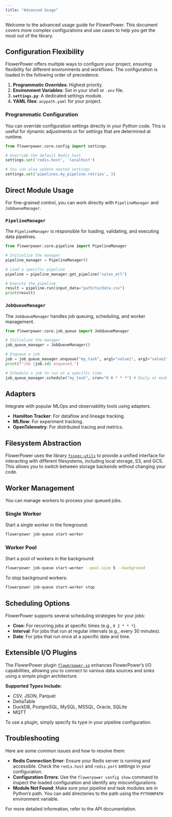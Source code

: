 ```yaml
---
title: "Advanced Usage"
---
```


Welcome to the advanced usage guide for FlowerPower. This document covers more complex configurations and use cases to help you get the most out of the library.

## Configuration Flexibility

FlowerPower offers multiple ways to configure your project, ensuring flexibility for different environments and workflows. The configuration is loaded in the following order of precedence:

1.  **Programmatic Overrides**: Highest priority.
2.  **Environment Variables**: Set in your shell or `.env` file.
3.  **`settings.py`**: A dedicated settings module.
4.  **YAML files**: `anypath.yaml` for your project.

### Programmatic Configuration

You can override configuration settings directly in your Python code. This is useful for dynamic adjustments or for settings that are determined at runtime.

``` python
from flowerpower.core.config import settings

# Override the default Redis host
settings.set('redis.host', 'localhost')

# You can also update nested settings
settings.set('pipelines.my_pipeline.retries', 3)
```

## Direct Module Usage

For fine-grained control, you can work directly with `PipelineManager` and `JobQueueManager`.

### `PipelineManager`

The `PipelineManager` is responsible for loading, validating, and executing data pipelines.

``` python
from flowerpower.core.pipeline import PipelineManager

# Initialize the manager
pipeline_manager = PipelineManager()

# Load a specific pipeline
pipeline = pipeline_manager.get_pipeline("sales_etl")

# Execute the pipeline
result = pipeline.run(input_data="path/to/data.csv")
print(result)
```

### `JobQueueManager`

The `JobQueueManager` handles job queuing, scheduling, and worker management.

``` python
from flowerpower.core.job_queue import JobQueueManager

# Initialize the manager
job_queue_manager = JobQueueManager()

# Enqueue a job
job = job_queue_manager.enqueue("my_task", arg1="value1", arg2="value2")
print(f"Job {job.id} enqueued.")

# Schedule a job to run at a specific time
job_queue_manager.schedule("my_task", cron="0 0 * * *") # Daily at midnight
```

## Adapters

Integrate with popular MLOps and observability tools using adapters.

-   **Hamilton Tracker**: For dataflow and lineage tracking.
-   **MLflow**: For experiment tracking.
-   **OpenTelemetry**: For distributed tracing and metrics.

## Filesystem Abstraction

FlowerPower uses the library [`fsspec-utils`](https://legout.github.io/fsspec-utils) to provide a unified interface for interacting with different filesystems, including local storage, S3, and GCS. This allows you to switch between storage backends without changing your code.

## Worker Management

You can manage workers to process your queued jobs.

### Single Worker

Start a single worker in the foreground:

``` bash
flowerpower job-queue start-worker
```

### Worker Pool

Start a pool of workers in the background:

``` bash
flowerpower job-queue start-worker --pool-size 5 --background
```

To stop background workers:

``` bash
flowerpower job-queue start-worker stop
```

## Scheduling Options

FlowerPower supports several scheduling strategies for your jobs:

-   **Cron**: For recurring jobs at specific times (e.g., `0 2 * * *`).
-   **Interval**: For jobs that run at regular intervals (e.g., every 30 minutes).
-   **Date**: For jobs that run once at a specific date and time.

## Extensible I/O Plugins

The FlowerPower plugin [`flowerpower-io`](https://legout.github.io/flowerpower-io) enhances FlowerPower's I/O capabilities, allowing you to connect to various data sources and sinks using a simple plugin architecture.

**Supported Types Include:**

-   CSV, JSON, Parquet
-   DeltaTable
-   DuckDB, PostgreSQL, MySQL, MSSQL, Oracle, SQLite
-   MQTT

To use a plugin, simply specify its type in your pipeline configuration.

## Troubleshooting

Here are some common issues and how to resolve them:

-   **Redis Connection Error**: Ensure your Redis server is running and accessible. Check the `redis.host` and `redis.port` settings in your configuration.
-   **Configuration Errors**: Use the `flowerpower config show` command to inspect the loaded configuration and identify any misconfigurations.
-   **Module Not Found**: Make sure your pipeline and task modules are in Python's path. You can add directories to the path using the `PYTHONPATH` environment variable.

::: callout-note
For more detailed information, refer to the API documentation.
:::